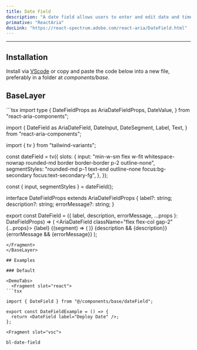 ```yaml
---
title: Date Field
description: "A date field allows users to enter and edit date and time values using a keyboard. Each part of a date value is displayed in an individually editable segment."
primative: "ReactAria"
docLink: "https://react-spectrum.adobe.com/react-aria/DateField.html"
---
```

---

<MdxExample>
  <DateFieldExample client:load/>
</MdxExample>

## Installation

Install via [VScode](/docs/getting-started/vsc) or copy and paste the code below into a new file, preferably in a folder at _components/base_.

## BaseLayer

<BaseLayer>
<Fragment slot="contentSlot">
```tsx
import type {
  DateFieldProps as AriaDateFieldProps,
  DateValue,
} from "react-aria-components";

import {
  DateField as AriaDateField,
  DateInput,
  DateSegment,
  Label,
  Text,
} from "react-aria-components";

import { tv } from "tailwind-variants";

const dateField = tv({
  slots: {
    input:
      "min-w-sm flex w-fit whitespace-nowrap rounded-md border border-border p-2 outline-none",
    segmentStyles:
      "rounded-md p-1 text-end outline-none focus:bg-secondary focus:text-secondary-fg",
  },
});

const { input, segmentStyles } = dateField();

interface DateFieldProps<T extends DateValue> extends AriaDateFieldProps<T> {
  label?: string;
  description?: string;
  errorMessage?: string;
}

export const DateField = <T extends DateValue>({
  label,
  description,
  errorMessage,
  ...props
}: DateFieldProps<T>) => (
  <AriaDateField className="flex flex-col gap-2" {...props}>
    <Label>{label}</Label>
    <DateInput className={input()}>
      {(segment) => (
        <DateSegment className={segmentStyles()} segment={segment} />
      )}
    </DateInput>
    {description && <Text slot="description">{description}</Text>}
    {errorMessage && <Text slot="errorMessage">{errorMessage}</Text>}
  </AriaDateField>
);

```
</Fragment>
</BaseLayer>

## Examples

### Default 

<DemoTabs>
  <Fragment slot="react">
```tsx

import { DateField } from "@/components/base/dateField";

export const DateFieldExample = () => {
  return <DateField label="Deploy Date" />;
};

```
  </Fragment>

    <Fragment slot="vsc">
```bash
bl-date-field
```
  </Fragment>
</DemoTabs>


